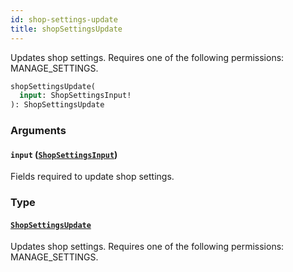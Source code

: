 ```yaml
---
id: shop-settings-update
title: shopSettingsUpdate
---
```


Updates shop settings. Requires one of the following permissions: MANAGE_SETTINGS.

```graphql
shopSettingsUpdate(
  input: ShopSettingsInput!
): ShopSettingsUpdate
```

### Arguments

#### `input` ([`ShopSettingsInput`](../../../developer/api-reference/inputs/shop-settings-input))

Fields required to update shop settings.

### Type

#### [`ShopSettingsUpdate`](../../../developer/api-reference/objects/shop-settings-update)

Updates shop settings. Requires one of the following permissions: MANAGE_SETTINGS.
